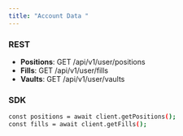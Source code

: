 ```yaml
---
title: "Account Data "
---
```


### **REST**

- **Positions**: GET /api/v1/user/positions
- **Fills**: GET /api/v1/user/fills
- **Vaults**: GET /api/v1/user/vaults

### SDK

```bash
const positions = await client.getPositions();
const fills = await client.getFills();
```